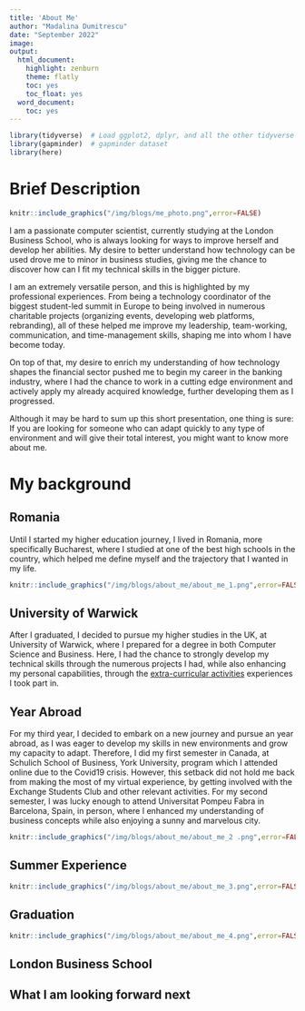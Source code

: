```yaml
---
title: 'About Me'
author: "Madalina Dumitrescu"
date: "September 2022"
image: 
output:
  html_document:
    highlight: zenburn
    theme: flatly
    toc: yes
    toc_float: yes
  word_document:
    toc: yes
---
```


```r
library(tidyverse)  # Load ggplot2, dplyr, and all the other tidyverse packages
library(gapminder)  # gapminder dataset
library(here)
```

# Brief Description

```r
knitr::include_graphics("/img/blogs/me_photo.png",error=FALSE)
```

I am a passionate computer scientist, currently studying at the London Business School, who is always looking for ways to improve herself and develop her abilities. My desire to better understand how technology can be used drove me to minor in business studies, giving me the chance to discover how can I fit my technical skills in the bigger picture. 

I am an extremely versatile person, and this is highlighted by my professional experiences. From being a technology coordinator of the biggest student-led summit in Europe to being involved in numerous charitable projects (organizing events, developing web platforms, rebranding), all of these helped me improve my leadership, team-working, communication, and time-management skills, shaping me into whom I have become today. 

On top of that, my desire to enrich my understanding of how technology shapes the financial sector pushed me to begin my career in the banking industry, where I had the chance to work in a cutting edge environment and actively apply my already acquired knowledge, further developing them as I progressed. 

 Although it may be hard to sum up this short presentation, one thing is sure: If you are looking for someone who can adapt quickly to any type of environment and will give their total interest, you might want to know more about me. 

# My background

## Romania
Until I started my higher education journey, I lived in Romania, more specifically Bucharest, where I studied at one of the best high schools in the country, which helped me define myself and the trajectory that I wanted in my life. 

```r
knitr::include_graphics("/img/blogs/about_me/about_me_1.png",error=FALSE)
```

## University of Warwick
After I graduated, I decided to pursue my higher studies in the UK, at University of Warwick, where I prepared for a degree in both Computer Science and Business. Here, I had the chance to strongly develop my technical skills through the numerous projects I had, while also enhancing my personal capabilities, through the [extra-curricular activities](/blogs/additional_information) experiences I took part in. 

## Year Abroad
For my third year, I decided to embark on a new journey and pursue an year abroad, as I was eager to develop my skills in new environments and grow my capacity to adapt. Therefore, I did my first semester in Canada, at Schulich School of Business, York University, program which I attended online due to the Covid19 crisis. However, this setback did not hold me back from making the most of my virtual experience, by getting involved with the Exchange Students Club and other relevant activities. For my second semester, I was lucky enough to attend Universitat Pompeu Fabra in Barcelona, Spain, in person, where I enhanced my understanding of business concepts while also enjoying a sunny and marvelous city.

```r
knitr::include_graphics("/img/blogs/about_me/about_me_2 .png",error=FALSE)
```

## Summer Experience

```r
knitr::include_graphics("/img/blogs/about_me/about_me_3.png",error=FALSE)
```

## Graduation 

```r
knitr::include_graphics("/img/blogs/about_me/about_me_4.png",error=FALSE)
```

## London Business School 

## What I am looking forward next

